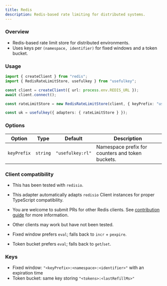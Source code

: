 ```yaml
---
title: Redis
description: Redis-based rate limiting for distributed systems.
---
```


### Overview

- Redis-based rate limit store for distributed environments.
- Uses keys per `(namespace, identifier)` for fixed windows and a token bucket.

### Usage

```ts
import { createClient } from "redis";
import { RedisRateLimitStore, usefulkey } from "usefulkey";

const client = createClient({ url: process.env.REDIS_URL });
await client.connect();

const rateLimitStore = new RedisRateLimitStore(client, { keyPrefix: "usefulkey:rl" });

const uk = usefulkey({ adapters: { rateLimitStore } });
```

### Options

| Option | Type | Default | Description |
| --- | --- | --- | --- |
| `keyPrefix` | `string` | `"usefulkey:rl"` | Namespace prefix for counters and token buckets. |

### Client compatibility

- This has been tested with `redisio`.
- This adapter automatically adapts `redisio` Client instances for proper TypeScript compatibility.
- You are welcome to submit PRs for other Redis clients. See [contribution guide](/docs/additional-info/contributing) for more information.
- Other clients may work but have not been tested.

- Fixed window prefers `eval`; falls back to `incr` + `pexpire`.
- Token bucket prefers `eval`; falls back to `get`/`set`.

### Keys

- Fixed window: `"<keyPrefix>:<namespace>:<identifier>"` with an expiration time
- Token bucket: same key storing `"<tokens>:<lastRefillMs>"`

